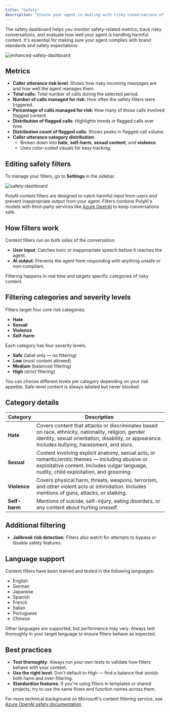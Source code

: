 ```yaml
---
title: "Safety"
description: "Ensure your agent is dealing with risky conversations effectively."
---
```


The safety dashboard helps you monitor safety-related metrics, track risky conversations, and evaluate how well your agent is handling harmful content. It's essential for making sure your agent complies with brand standards and safety expectations.

![enhanced-safety-dashboard](/images/release-notes/2503/new-safety.png)

## Metrics

- **Caller utterance risk level**: Shows how risky incoming messages are and how well the agent manages them.
- **Total calls**: Total number of calls during the selected period.
- **Number of calls managed for risk**: How often the safety filters were triggered.
- **Percentage of calls managed for risk**: How many of those calls involved flagged content.
- **Distribution of flagged calls**: Highlights trends in flagged calls over time.
- **Distribution count of flagged calls**: Shows peaks in flagged call volume.
- **Caller utterance category distribution**:
  - Broken down into **hate**, **self-harm**, **sexual content**, and **violence**.
  - Uses color-coded visuals for easy tracking.

## Editing safety filters

To manage your filters, go to **Settings** in the sidebar.

![safety-dashboard](/images/safety-filters.png)

PolyAI content filters are designed to catch harmful input from users and prevent inappropriate output from your agent. Filters combine PolyAI's models with third-party services like [Azure OpenAI](https://learn.microsoft.com/en-us/azure/ai-services/content-safety/) to keep conversations safe.

## How filters work

Content filters run on both sides of the conversation:
- **User input**: Catches toxic or inappropriate speech before it reaches the agent.
- **AI output**: Prevents the agent from responding with anything unsafe or non-compliant.

Filtering happens in real time and targets specific categories of risky content.

## Filtering categories and severity levels

Filters target four core risk categories:

- **Hate**
- **Sexual**
- **Violence**
- **Self-harm**

Each category has four severity levels:

- **Safe** (label only — no filtering)
- **Low** (most content allowed)
- **Medium** (balanced filtering)
- **High** (strict filtering)

You can choose different levels per category depending on your risk appetite. Safe-level content is always labeled but never blocked.

## Category details

| **Category** | **Description** |
|-------------|-----------------|
| **Hate** | Covers content that attacks or discriminates based on race, ethnicity, nationality, religion, gender identity, sexual orientation, disability, or appearance. Includes bullying, harassment, and slurs. |
| **Sexual** | Content involving explicit anatomy, sexual acts, or romantic/erotic themes — including abusive or exploitative content. Includes vulgar language, nudity, child exploitation, and grooming. |
| **Violence** | Covers physical harm, threats, weapons, terrorism, and other violent acts or intimidation. Includes mentions of guns, attacks, or stalking. |
| **Self-harm** | Mentions of suicide, self-injury, eating disorders, or any content about hurting oneself. |

## Additional filtering

- **Jailbreak risk detection**: Filters also watch for attempts to bypass or disable safety features.

## Language support

Content filters have been trained and tested in the following languages:

- English
- German
- Japanese
- Spanish
- French
- Italian
- Portuguese
- Chinese

Other languages are supported, but performance may vary. Always test thoroughly in your target language to ensure filters behave as expected.

## Best practices

- **Test thoroughly**: Always run your own tests to validate how filters behave with your content.
- **Use the right level**: Don't default to High — find a balance that avoids both harm and over-filtering.
- **Standardize features**: If you're using filters in templates or shared projects, try to use the same flows and function names across them.

For more technical background on Microsoft's content filtering service, see [Azure OpenAI safety documentation](https://learn.microsoft.com/en-us/azure/ai-services/content-safety/).

